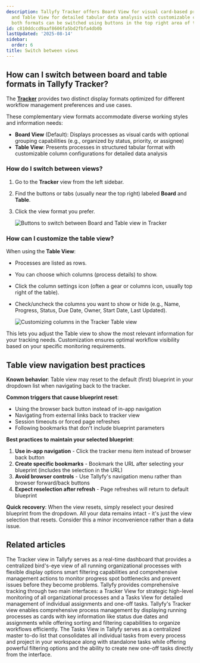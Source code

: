 ```yaml
---
description: Tallyfy Tracker offers Board View for visual card-based process management
  and Table View for detailed tabular data analysis with customizable columns and
  both formats can be switched using buttons in the top right area of the interface.
id: c810ddccd9aaf8606fa5bd2fbfa4db0b
lastUpdated: '2025-08-14'
sidebar:
  order: 6
title: Switch between views
---
```


## How can I switch between board and table formats in Tallyfy Tracker?

The **[Tracker](/products/pro/tracking-and-tasks/tracker-view/)** provides two distinct display formats optimized for different workflow management preferences and use cases.

These complementary view formats accommodate diverse working styles and information needs:

*   **Board View** (Default): Displays processes as visual cards with optional grouping capabilities (e.g., organized by status, priority, or assignee)
*   **Table View**: Presents processes in structured tabular format with customizable column configurations for detailed data analysis

### How do I switch between views?

1.  Go to the **Tracker** view from the left sidebar.
2.  Find the buttons or tabs (usually near the top right) labeled **Board** and **Table**.
3.  Click the view format you prefer.

    ![Buttons to switch between Board and Table view in Tracker](https://screenshots.tallyfy.com/tallyfy%2Fpro%2Fdesktop-light-change-tracker-view-mode.png)

### How can I customize the table view?

When using the **Table View**:

*   Processes are listed as rows.
*   You can choose which columns (process details) to show.
*   Click the column settings icon (often a gear or columns icon, usually top right of the table).
*   Check/uncheck the columns you want to show or hide (e.g., Name, Progress, Status, Due Date, Owner, Start Date, Last Updated).

    ![Customizing columns in the Tracker Table view](https://screenshots.tallyfy.com/tallyfy%2Fpro%2Fdesktop-light-customize-table-view.png)

This lets you adjust the Table view to show the most relevant information for your tracking needs. Customization ensures optimal workflow visibility based on your specific monitoring requirements.

## Table view navigation best practices

**Known behavior**: Table view may reset to the default (first) blueprint in your dropdown list when navigating back to the tracker.

**Common triggers that cause blueprint reset**:
- Using the browser back button instead of in-app navigation
- Navigating from external links back to tracker view
- Session timeouts or forced page refreshes
- Following bookmarks that don't include blueprint parameters

**Best practices to maintain your selected blueprint**:
1. **Use in-app navigation** - Click the tracker menu item instead of browser back button
2. **Create specific bookmarks** - Bookmark the URL after selecting your blueprint (includes the selection in the URL)
3. **Avoid browser controls** - Use Tallyfy's navigation menu rather than browser forward/back buttons
4. **Expect reselection after refresh** - Page refreshes will return to default blueprint

**Quick recovery**: When the view resets, simply reselect your desired blueprint from the dropdown. All your data remains intact - it's just the view selection that resets. Consider this a minor inconvenience rather than a data issue.


## Related articles
<CardGrid>
<LinkTitleCard header="<b>Tracking And Tasks > Tracker view</b>" href="/products/pro/tracking-and-tasks/tracker-view/" > The Tracker view in Tallyfy serves as a real-time dashboard that provides a centralized bird's-eye view of all running organizational processes with flexible display options smart filtering capabilities and comprehensive management actions to monitor progress spot bottlenecks and prevent issues before they become problems. </LinkTitleCard>
<LinkTitleCard header="<b>Pro > Tracking</b>" href="/products/pro/tracking-and-tasks/" > Tallyfy provides comprehensive tracking through two main interfaces: a Tracker View for strategic high-level monitoring of all organizational processes and a Tasks View for detailed management of individual assignments and one-off tasks. </LinkTitleCard>
<LinkTitleCard header="<b>Tracker View > Manage and track my processes</b>" href="/products/pro/tracking-and-tasks/tracker-view/how-can-i-manage-and-track-my-processes-on-tallyfy/" > Tallyfy's Tracker view enables comprehensive process management by displaying running processes as cards with key information like status due dates and assignments while offering sorting and filtering capabilities to organize workflows efficiently. </LinkTitleCard>
<LinkTitleCard header="<b>Tracking And Tasks > Tasks view</b>" href="/products/pro/tracking-and-tasks/tasks-view/" > The Tasks View in Tallyfy serves as a centralized master to-do list that consolidates all individual tasks from every process and project in your workspace along with standalone tasks while offering powerful filtering options and the ability to create new one-off tasks directly from the interface. </LinkTitleCard>
</CardGrid>